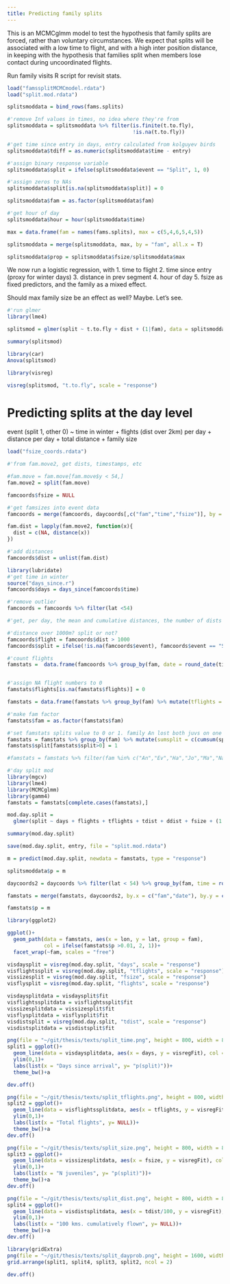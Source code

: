 ```yaml
---
title: Predicting family splits
---
```


This is an MCMCglmm model to test the hypothesis that family splits are forced, rather than voluntary circumstances. We expect that splits will be associated with a low time to flight, and with a high inter position distance, in keeping with the hypothesis that families split when members lose contact during uncoordinated flights.

Run family visits R script for revisit stats.

```r
load("famssplitMCMCmodel.rdata")
load("split.mod.rdata")
```

```r
splitsmoddata = bind_rows(fams.splits)

#'remove Inf values in times, no idea where they're from
splitsmoddata = splitsmoddata %>% filter(is.finite(t.to.fly),
                                         !is.na(t.to.fly))

#'get time since entry in days, entry calculated from kolguyev birds
splitsmoddata$tdiff = as.numeric(splitsmoddata$time - entry)

#'assign binary response variable
splitsmoddata$split = ifelse(splitsmoddata$event == "Split", 1, 0)

#'assign zeros to NAs
splitsmoddata$split[is.na(splitsmoddata$split)] = 0

splitsmoddata$fam = as.factor(splitsmoddata$fam)

#'get hour of day
splitsmoddata$hour = hour(splitsmoddata$time)
```


```r
max = data.frame(fam = names(fams.splits), max = c(5,4,6,5,4,5))

splitsmoddata = merge(splitsmoddata, max, by = "fam", all.x = T)

splitsmoddata$prop = splitsmoddata$fsize/splitsmoddata$max
```


We now run a logistic regression, with
1. time to flight
2. time since entry (proxy for winter days)
3. distance in prev segment
4. hour of day
5. fsize
as fixed predictors, and the family as a mixed effect.

Should max family size be an effect as well? Maybe. Let's see.


```r
#'run glmer
library(lme4)

splitsmod = glmer(split ~ t.to.fly + dist + (1|fam), data = splitsmoddata, family = binomial(link = logit))
```

```r
summary(splitsmod)

library(car)
Anova(splitsmod)
```


```r
library(visreg)

visreg(splitsmod, "t.to.fly", scale = "response")

```


# Predicting splits at the day level

event (split 1, other 0) ~ time in winter + flights (dist over 2km) per day + distance per day + total distance + family size

```r
load("fsize_coords.rdata")

#'from fam.move2, get dists, timestamps, etc

#fam.move = fam.move[fam.move$y < 54,]
fam.move2 = split(fam.move)

famcoords$fsize = NULL

#'get famsizes into event data
famcoords = merge(famcoords, daycoords[,c("fam","time","fsize")], by = c("fam","time"))

fam.dist = lapply(fam.move2, function(x){
  dist = c(NA, distance(x))
})

#'add distances
famcoords$dist = unlist(fam.dist)

library(lubridate)
#'get time in winter
source("days_since.r")
famcoords$days = days_since(famcoords$time)
```

```r
#'remove outlier
famcoords = famcoords %>% filter(lat <54)

#'get, per day, the mean and cumulative distances, the number of dists above 2km, mean time since winter, family size

#'distance over 1000m? split or not?
famcoords$flight = famcoords$dist > 1000
famcoords$split = ifelse(!is.na(famcoords$event), famcoords$event == "Split", FALSE)

#'count flights
famstats =  data.frame(famcoords %>% group_by(fam, date = round_date(time, "day")) %>% summarise(mdist = mean(dist, na.rm = T), ddist = sum(na.omit(dist)), days = mean(days, na.rm = T), fsize = min(fsize), flights = sum(flight), split = sum(split)))


#'assign NA flight numbers to 0
famstats$flights[is.na(famstats$flights)] = 0

famstats = data.frame(famstats %>% group_by(fam) %>% mutate(tflights = c(cumsum((flights))), tdist = cumsum(ddist)))

#'make fam factor
famstats$fam = as.factor(famstats$fam)

#'set famstats splits value to 0 or 1. family An lost both juvs on one day. count all splits in the fam.
famstats = famstats %>% group_by(fam) %>% mutate(sumsplit = c(cumsum(split))) 
famstats$split[famstats$split>0] = 1

#famstats = famstats %>% filter(fam %in% c("An","Ev","Ha","Jo","Ma","Na","Ro","Ti","Wo"))
```

```r
#'day split mod
library(mgcv)
library(lme4)
library(MCMCglmm)
library(gamm4)
famstats = famstats[complete.cases(famstats),]

mod.day.split = 
  glmer(split ~ days + flights + tflights + tdist + ddist + fsize + (1|fam), data = famstats, family = binomial(link = logit))

```

```r
summary(mod.day.split)

save(mod.day.split, entry, file = "split.mod.rdata")

m = predict(mod.day.split, newdata = famstats, type = "response")
```


```r
splitsmoddata$p = m

daycoords2 = daycoords %>% filter(lat < 54) %>% group_by(fam, time = round_date(time, "day")) %>% dmap(mean)

famstats = merge(famstats, daycoords2, by.x = c("fam","date"), by.y = c("fam","time"))

famstats$p = m

library(ggplot2)

ggplot()+
  geom_path(data = famstats, aes(x = lon, y = lat, group = fam),
            col = ifelse(famstats$p >0.01, 2, 1))+
  facet_wrap(~fam, scales = "free")

```

```r
visdaysplit = visreg(mod.day.split, "days", scale = "response")
visflightssplit = visreg(mod.day.split, "tflights", scale = "response")
vissizesplit = visreg(mod.day.split, "fsize", scale = "response")
visflysplit = visreg(mod.day.split, "flights", scale = "response")

visdaysplitdata = visdaysplit$fit
visflightssplitdata = visflightssplit$fit
vissizesplitdata = vissizesplit$fit
visflysplitdata = visflysplit$fit
visdistsplit = visreg(mod.day.split, "tdist", scale = "response")
visdistsplitdata = visdistsplit$fit
```




```r

png(file = "~/git/thesis/texts/split_time.png", height = 800, width = 800, res = 300, title = "split_time")
split1 = ggplot()+
  geom_line(data = visdaysplitdata, aes(x = days, y = visregFit), col = 1)+
  ylim(0,1)+
  labs(list(x = "Days since arrival", y= "p(split)"))+
  theme_bw()+a

dev.off()
```

```r
png(file = "~/git/thesis/texts/split_tflights.png", height = 800, width = 800, res = 300, title = "split_totalflights")
split2 = ggplot()+
  geom_line(data = visflightssplitdata, aes(x = tflights, y = visregFit), col = 1)+
  ylim(0,1)+
  labs(list(x = "Total flights", y= NULL))+
  theme_bw()+a
dev.off()
```

```r
png(file = "~/git/thesis/texts/split_size.png", height = 800, width = 800, res = 300, title = "split_size")
split3 = ggplot()+
  geom_line(data = vissizesplitdata, aes(x = fsize, y = visregFit), col = 1)+
  ylim(0,1)+
  labs(list(x = "N juveniles", y= "p(split)"))+
  theme_bw()+a
dev.off()
```

```r
png(file = "~/git/thesis/texts/split_dist.png", height = 800, width = 800, res = 300, title = "split_tdist")
split4 = ggplot()+
  geom_line(data = visdistsplitdata, aes(x = tdist/100, y = visregFit), col = 1)+
  ylim(0,1)+
  labs(list(x = "100 kms. cumulatively flown", y= NULL))+
  theme_bw()+a
dev.off()
```

```r
library(gridExtra)
png(file = "~/git/thesis/texts/split_dayprob.png", height = 1600, width = 1600, res = 300, title = "split_dayprob")
grid.arrange(split1, split4, split3, split2, ncol = 2)

dev.off()
```



